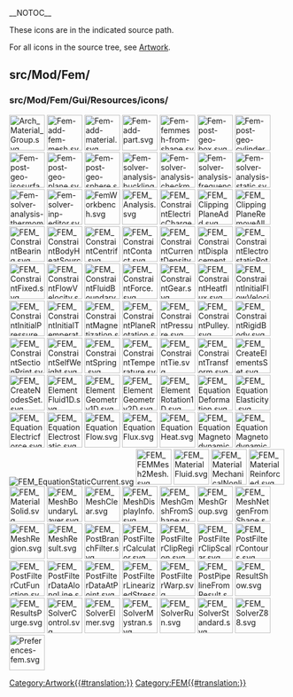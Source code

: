 __NOTOC__
<languages/>
<translate>

<!--T:1-->
These icons are in the indicated source path. 

<!--T:2-->
For all icons in the source tree, see [[Artwork|Artwork]].

== src/Mod/Fem/ == <!--T:3-->

=== src/Mod/Fem/Gui/Resources/icons/ === <!--T:4-->

</translate>
[[File:Arch_Material_Group.svg|64px]]
[[File:Fem-add-fem-mesh.svg|64px]]
[[File:Fem-add-material.svg|64px]]
[[File:Fem-add-part.svg|64px]]
[[File:Fem-femmesh-from-shape.svg|64px]]
[[File:Fem-post-geo-box.svg|64px]]
[[File:Fem-post-geo-cylinder.svg|64px]]
[[File:Fem-post-geo-isosurface.svg|64px]]
[[File:Fem-post-geo-plane.svg|64px]]
[[File:Fem-post-geo-sphere.svg|64px]]
[[File:Fem-solver-analysis-buckling.svg|64px]]
[[File:Fem-solver-analysis-checkmesh.svg|64px]]
[[File:Fem-solver-analysis-frequency.svg|64px]]
[[File:Fem-solver-analysis-static.svg|64px]]
[[File:Fem-solver-analysis-thermomechanical.svg|64px]]
[[File:Fem-solver-inp-editor.svg|64px]]
[[File:FemWorkbench.svg|64px]]
[[File:FEM_Analysis.svg|64px]]
[[File:FEM_ConstraintElectricChargeDensity.svg|64px]]
[[File:FEM_ClippingPlaneAdd.svg|64px]]
[[File:FEM_ClippingPlaneRemoveAll.svg|64px]]
[[File:FEM_ConstraintBearing.svg|64px]]
[[File:FEM_ConstraintBodyHeatSource.svg|64px]]
[[File:FEM_ConstraintCentrif.svg|64px]]
[[File:FEM_ConstraintContact.svg|64px]]
[[File:FEM_ConstraintCurrentDensity.svg|64px]]
[[File:FEM_ConstraintDisplacement.svg|64px]]
[[File:FEM_ConstraintElectrostaticPotential.svg|64px]]
[[File:FEM_ConstraintFixed.svg|64px]]
[[File:FEM_ConstraintFlowVelocity.svg|64px]]
[[File:FEM_ConstraintFluidBoundary.svg|64px]]
[[File:FEM_ConstraintForce.svg|64px]]
[[File:FEM_ConstraintGear.svg|64px]]
[[File:FEM_ConstraintHeatflux.svg|64px]]
[[File:FEM_ConstraintInitialFlowVelocity.svg|64px]]
[[File:FEM_ConstraintInitialPressure.svg|64px]]
[[File:FEM_ConstraintInitialTemperature.svg|64px]]
[[File:FEM_ConstraintMagnetization.svg|64px]]
[[File:FEM_ConstraintPlaneRotation.svg|64px]]
[[File:FEM_ConstraintPressure.svg|64px]]
[[File:FEM_ConstraintPulley.svg|64px]]
[[File:FEM_ConstraintRigidBody.svg|64px]]
[[File:FEM_ConstraintSectionPrint.svg|64px]]
[[File:FEM_ConstraintSelfWeight.svg|64px]]
[[File:FEM_ConstraintSpring.svg|64px]]
[[File:FEM_ConstraintTemperature.svg|64px]]
[[File:FEM_ConstraintTie.svg|64px]]
[[File:FEM_ConstraintTransform.svg|64px]]
[[File:FEM_CreateElementsSet.svg|64px]]
[[File:FEM_CreateNodesSet.svg|64px]]
[[File:FEM_ElementFluid1D.svg|64px]]
[[File:FEM_ElementGeometry1D.svg|64px]]
[[File:FEM_ElementGeometry2D.svg|64px]]
[[File:FEM_ElementRotation1D.svg|64px]]
[[File:FEM_EquationDeformation.svg|64px]]
[[File:FEM_EquationElasticity.svg|64px]]
[[File:FEM_EquationElectricforce.svg|64px]]
[[File:FEM_EquationElectrostatic.svg|64px]]
[[File:FEM_EquationFlow.svg|64px]]
[[File:FEM_EquationFlux.svg|64px]]
[[File:FEM_EquationHeat.svg|64px]]
[[File:FEM_EquationMagnetodynamic.svg|64px]]
[[File:FEM_EquationMagnetodynamic2D.svg|64px]]
[[File:FEM_EquationStaticCurrent.svg]]
[[File:FEM_FEMMesh2Mesh.svg|64px]]
[[File:FEM_MaterialFluid.svg|64px]]
[[File:FEM_MaterialMechanicalNonlinear.svg|64px]]
[[File:FEM_MaterialReinforced.svg|64px]]
[[File:FEM_MaterialSolid.svg|64px]]
[[File:FEM_MeshBoundaryLayer.svg|64px]]
[[File:FEM_MeshClear.svg|64px]]
[[File:FEM_MeshDisplayInfo.svg|64px]]
[[File:FEM_MeshGmshFromShape.svg|64px]]
[[File:FEM_MeshGroup.svg|64px]]
[[File:FEM_MeshNetgenFromShape.svg|64px]]
[[File:FEM_MeshRegion.svg|64px]]
[[File:FEM_MeshResult.svg|64px]]
[[File:FEM_PostBranchFilter.svg|64px]]
[[File:FEM_PostFilterCalculator.svg|64px]]
[[File:FEM_PostFilterClipRegion.svg|64px]]
[[File:FEM_PostFilterClipScalar.svg|64px]]
[[File:FEM_PostFilterContours.svg|64px]]
[[File:FEM_PostFilterCutFunction.svg|64px]]
[[File:FEM_PostFilterDataAlongLine.svg|64px]]
[[File:FEM_PostFilterDataAtPoint.svg|64px]]
[[File:FEM_PostFilterLinearizedStresses.svg|64px]]
[[File:FEM_PostFilterWarp.svg|64px]]
[[File:FEM_PostPipelineFromResult.svg|64px]]
[[File:FEM_ResultShow.svg|64px]]
[[File:FEM_ResultsPurge.svg|64px]]
[[File:FEM_SolverControl.svg|64px]]
[[File:FEM_SolverElmer.svg|64px]]
[[File:FEM_SolverMystran.svg|64px]]
[[File:FEM_SolverRun.svg|64px]]
[[File:FEM_SolverStandard.svg|64px]]
[[File:FEM_SolverZ88.svg|64px]]
[[File:Preferences-fem.svg|64px]]
<translate>


</translate>
[[Category:Artwork{{#translation:}}]]
<noinclude>[[Category:FEM{{#translation:}}]]</noinclude> <!-- we don't want this transcluded -->
